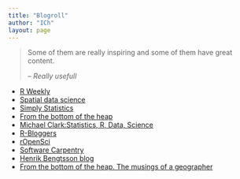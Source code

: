 ```yaml
---
title: "Blogroll"
author: "ICh"
layout: page
---
```


> Some of them are really inspiring and some of them have great content.
>
> -- <cite> Really usefull </cite>

- [R Weekly](https://rweekly.org/)
- [Spatial data science](https://www.rspatial.org/#)
- [Simply Statistics](https://simplystatistics.org/)
- [From the bottom of the heap](http://www.fromthebottomoftheheap.net/)
- [Michael Clark:Statistics, R, Data, Science](https://m-clark.github.io/)
- [R-Bloggers](http://www.r-bloggers.com)
- [rOpenSci](https://ropensci.org/blog/)
- [Software Carpentry](http://software-carpentry.org/blog/index.html)
- [Henrik Bengtsson blog](https://www.jottr.org/)
- [From the bottom of the heap. The musings of a geographer](https://www.fromthebottomoftheheap.net/)



